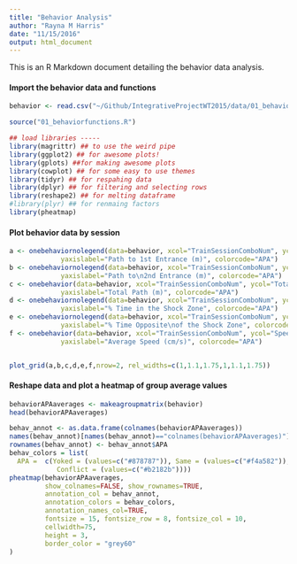 ```yaml
---
title: "Behavior Analysis"
author: "Rayna M Harris"
date: "11/15/2016"
output: html_document
---
```


This is an R Markdown document detailing the behavior data analysis.

#### Import the behavior data and functions
```r
behavior <- read.csv("~/Github/IntegrativeProjectWT2015/data/01_behaviordata.csv", header = T)
```

```r
source("01_behaviorfunctions.R")
```

```r
## load libraries -----
library(magrittr) ## to use the weird pipe
library(ggplot2) ## for awesome plots!
library(gplots) ##for making awesome plots
library(cowplot) ## for some easy to use themes
library(tidyr) ## for respahing data
library(dplyr) ## for filtering and selecting rows
library(reshape2) ## for melting dataframe
#library(plyr) ## for renmaing factors
library(pheatmap)
```

#### Plot behavior data by session
```r
a <- onebehaviornolegend(data=behavior, xcol="TrainSessionComboNum", ycol="Path1stEntr", 
             yaxislabel="Path to 1st Entrance (m)", colorcode="APA")
b <- onebehaviornolegend(data=behavior, xcol="TrainSessionComboNum", ycol="Path2ndEntr",
             yaxislabel="Path to\n2nd Entrance (m)", colorcode="APA")
c <- onebehavior(data=behavior, xcol="TrainSessionComboNum", ycol="TotalPathArena.m",
             yaxislabel="Total Path (m)", colorcode="APA")
d <- onebehaviornolegend(data=behavior, xcol="TrainSessionComboNum", ycol="pTimeTarget",
             yaxislabel="% Time in the Shock Zone", colorcode="APA")
e <- onebehaviornolegend(data=behavior, xcol="TrainSessionComboNum", ycol="pTimeOPP",
             yaxislabel="% Time Opposite\nof the Shock Zone", colorcode="APA")
f <- onebehavior(data=behavior, xcol="TrainSessionComboNum", ycol="SpeedArena.cm.s",
             yaxislabel="Average Speed (cm/s)", colorcode="APA")


plot_grid(a,b,c,d,e,f,nrow=2, rel_widths=c(1,1.1,1.75,1,1.1,1.75))
```



#### Reshape data and plot a heatmap of group average values
```r
behaviorAPAaverages <- makeagroupmatrix(behavior) 
head(behaviorAPAaverages)
```


```r
behav_annot <- as.data.frame(colnames(behaviorAPAaverages))
names(behav_annot)[names(behav_annot)=="colnames(behaviorAPAaverages)"] <- "APA"
rownames(behav_annot) <- behav_annot$APA
behav_colors = list(
  APA =  c(Yoked = (values=c("#878787")), Same = (values=c("#f4a582")),
            Conflict = (values=c("#b2182b"))))
pheatmap(behaviorAPAaverages, 
         show_colnames=FALSE, show_rownames=TRUE,
         annotation_col = behav_annot, 
         annotation_colors = behav_colors,
         annotation_names_col=TRUE,
         fontsize = 15, fontsize_row = 8, fontsize_col = 10,
         cellwidth=75, 
         height = 3,
         border_color = "grey60"
)
```
